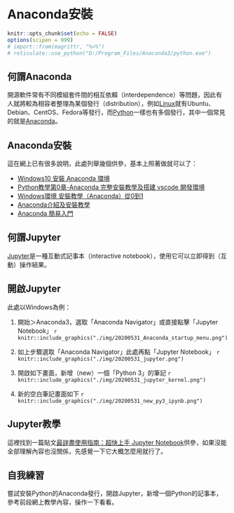 # Anaconda安裝

```r
knitr::opts_chunk$set(echo = FALSE)
options(scipen = 999)
# import::from(magrittr, "%>%")
# reticulate::use_python("D:/Program_Files/Anaconda3/python.exe")
```

## 何謂Anaconda

開源軟件常有不同模組套件間的相互依賴（interdependence）等問題，因此有人就將較為相容者整理為某個發行（distribution），例如[Linux](https://www.linux.org/)就有Ubuntu、Debian、CentOS、Fedora等發行，而[Python](https://www.python.org/)一樣也有多個發行，其中一個常見的就是[Anaconda](https://www.anaconda.com/)。

## Anaconda安裝

這在網上已有很多說明，此處列舉幾個供參，基本上照著做就可以了：

+ [Windows10 安裝 Anaconda 環境](https://ithelp.ithome.com.tw/articles/10229662)
+ [Python教學第0章-Anaconda 完整安裝教學及搭建 vscode 開發環境](https://www.woodowlab.com/python-tutorial-0-anaconda/)
+ [Windows環境 安裝教學（Anaconda）從0到1](https://learnexp.tw/%E3%80%90python%E3%80%91windows%E7%92%B0%E5%A2%83-%E5%AE%89%E8%A3%9D%E6%95%99%E5%AD%B8%EF%BC%88anaconda%EF%BC%89%E5%BE%9E0%E5%88%B01/)
+ [Anaconda介紹及安裝教學](https://medium.com/python4u/anaconda%E4%BB%8B%E7%B4%B9%E5%8F%8A%E5%AE%89%E8%A3%9D%E6%95%99%E5%AD%B8-f7dae6454ab6)
+ [Anaconda 簡易入門](https://michaelchen.tech/blog/anaconda-primer/)

## 何謂Jupyter

[Jupyter](https://jupyter.org/)是一種互動式記事本（interactive notebook），使用它可以立即得到（互動）操作結果。

## 開啟Jupyter

此處以Windows為例：

1. 開始＞Anaconda3，選取「Anaconda Navigator」或直接點擊「Jupyter Notebook」
`r knitr::include_graphics("./img/20200531_Anaconda_startup_menu.png")`

2. 如上步驟選取「Anaconda Navigator」此處再點「Jupyter Notebook」
`r knitr::include_graphics("./img/20200531_jupyter.png")`

3. 開啟如下畫面，新增（new）一個「Python 3」的筆記
`r knitr::include_graphics("./img/20200531_jupyter_kernel.png")`

4. 新的空白筆記畫面如下
`r knitr::include_graphics("./img/20200531_new_py3_ipynb.png")`

## Jupyter教學

這裡找到一篇貼文[最詳盡使用指南：超快上手 Jupyter Notebook](https://zhuanlan.zhihu.com/p/32320214)供參，如果沒能全部理解內容也沒關係，先感覺一下它大概怎麼用就行了。

## 自我練習

嘗試安裝Python的Anaconda發行，開啟Jupyter，新增一個Python的記事本，參考前段網上教學內容，操作一下看看。


